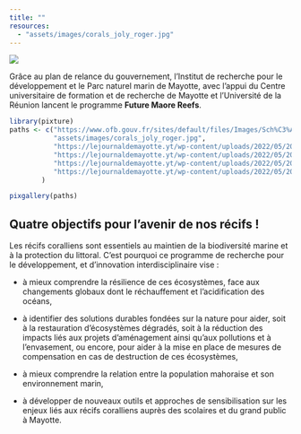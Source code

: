 ```yaml
---
title: ""
resources:
  - "assets/images/corals_joly_roger.jpg"
---
```

![](assets/images/logo_squared_complete_w600.png)

Grâce au plan de relance du gouvernement, l’Institut de recherche pour le développement et le Parc naturel marin de Mayotte, avec l’appui du Centre universitaire de formation et de recherche de Mayotte et l’Université de la Réunion lancent le programme __Future Maore Reefs__.

```r
library(pixture)
paths <- c("https://www.ofb.gouv.fr/sites/default/files/Images/Sch%C3%A9mas%20-%20Dessins%20-%20Tableaux/reconstitution-recif-corallien-francois-guilhaumon-isabel-urbina-barreto.jpg",
           "assets/images/corals_joly_roger.jpg",
           "https://lejournaldemayotte.yt/wp-content/uploads/2022/05/20220519_100927-1320x743.jpg",
           "https://lejournaldemayotte.yt/wp-content/uploads/2022/05/20220519_102326-1320x743.jpg",
           "https://lejournaldemayotte.yt/wp-content/uploads/2022/05/20220519_111445-1320x743.jpg",
           "https://lejournaldemayotte.yt/wp-content/uploads/2022/05/20220519_111212-1320x743.jpg"
        )

pixgallery(paths)

```


## Quatre objectifs pour l’avenir de nos récifs !

Les récifs coralliens sont essentiels au maintien de la biodiversité marine et à la protection du littoral. C’est pourquoi ce programme de recherche pour le développement, et d’innovation interdisciplinaire vise :

- à mieux comprendre la résilience de ces écosystèmes, face aux changements globaux dont le réchauffement et l’acidification des océans,

- à identifier des solutions durables fondées sur la nature pour aider, soit à la restauration d’écosystèmes dégradés, soit à la réduction des impacts liés aux projets d’aménagement ainsi qu’aux pollutions et à l’envasement, ou encore, pour aider à la mise en place de mesures de compensation en cas de destruction de ces écosystèmes,

- à mieux comprendre la relation entre la population mahoraise et son environnement marin,

- à développer de nouveaux outils et approches de sensibilisation sur les enjeux liés aux récifs coralliens auprès des scolaires et du grand public à Mayotte.

